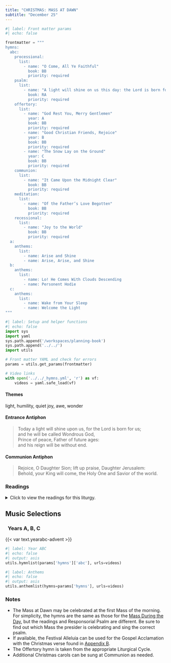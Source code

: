 ```yaml
---
title: "CHRISTMAS: MASS AT DAWN"
subtitle: "December 25"
---
```


```python
#| label: Front matter params
#| echo: false

frontmatter = """
hymns:
  abc:
    processional:
      list:
        - name: "O Come, All Ye Faithful"
          book: BB
          priority: required
    psalm:
      list:
        - name: "A light will shine on us this day: the Lord is born for us."
          book: RA
          priority: required
    offertory:
      list:
        - name: "God Rest You, Merry Gentlemen"
          year: A
          book: BB
          priority: required
        - name: "Good Christian Friends, Rejoice"
          year: B
          book: BB
          priority: required
        - name: "The Snow Lay on the Ground"
          year: C
          book: BB
          priority: required
    communion:
      list:
        - name: "It Came Upon the Midnight Clear"
          book: BB
          priority: required
    meditation:
      list:
        - name: "Of the Father’s Love Begotten"
          book: BB
          priority: required
    recessional:
      list:
        - name: "Joy to the World"
          book: BB
          priority: required
  a:
    anthems:
      list:
        - name: Arise and Shine
        - name: Arise, Arise, and Shine
  b:
    anthems:
      list:
        - name: Lo! He Comes With Clouds Descending
        - name: Personent Hodie
  c:
    anthems:
      list:
        - name: Wake from Your Sleep
        - name: Welcome the Light
"""
```

```python
#| label: Setup and helper functions
#| echo: false
import sys
import yaml
sys.path.append('/workspaces/planning-book')
sys.path.append('../../')
import utils

# Front matter YAML and check for errors
params = utils.get_params(frontmatter)

# Video links
with open('../../_hymns.yml', 'r') as vf:
    videos = yaml.safe_load(vf)
```

:::  {.red}
#### **Themes**
:::

light, humility, quiet joy, awe, wonder

:::  {.red}
#### **Entrance Antiphon**
:::

> Today a light will shine upon us, for the Lord is born for us;  
> and he will be called Wondrous God,  
> Prince of peace, Father of future ages:  
> and his reign will be without end.

:::  {.red}
#### **Communion Antiphon**
:::

> Rejoice, O Daughter Sion; lift up praise, Daughter Jerusalem:  
> Behold, your King will come, the Holy One and Savior of the world.

:::: {.content-visible when-format="html"}
::: {.red}
### Readings
:::

<details>
  <summary>Click to view the readings for this liturgy.</summary>

::: {.titlered}
### &nbsp; Years A, B, C
:::

::: {.red}
#### First Reading [Isaiah 62:11-12]{style="float:right" .small}
:::

See, the LORD proclaims  
&emsp; to the ends of the earth:  
say to daughter Zion,  
&emsp; your savior comes!  
Here is his reward with him,  
&emsp; his recompense before him.  
They shall be called the holy people,  
&emsp; the redeemed of the LORD,  
and you shall be called “Frequented,”  
&emsp; a city that is not forsaken.  

***

::: {.red}
#### Responsorial Psalm [Psalm 97:1, 6, 11-12]{style="float:right" .small}
:::

**[℟.]{.red}** **A light will shine on us this day: the Lord is born for us.**  

The LORD is king; let the earth rejoice;  
&emsp; let the many isles be glad.  
The heavens proclaim his justice,  
   and all peoples see his glory. **[℟.]{.red}**  

Light dawns for the just;  
&emsp; and gladness, for the upright of heart.  
Be glad in the LORD, you just,  
&emsp; and give thanks to his holy name. **[℟.]{.red}**  

***

::: {.red}
#### Second Reading [Titus 3:4-7]{style="float:right" .small}
:::

Beloved:  
When the kindness and generous love  
of God our savior appeared,  

not because of any righteous deeds we had done  
but because of his mercy,  
He saved us through the bath of rebirth  
and renewal by the Holy Spirit,  
whom he richly poured out on us  
through Jesus Christ our savior,  
so that we might be justified by his grace  
and become heirs in hope of eternal life.  

***

::: {.red}
#### Gospel Acclamation [Luke 2:14]{style="float:right" .small}
:::

**[℟.]{.red}** **Alleluia, alleluia.**  
Glory to God in the highest,  
and on earth peace to those  
on whom his favor rests. **[℟.]{.red}**  

***

::: {.red}
#### Gospel [Luke 2:15-20]{style="float:right" .small}
:::

When the angels went away from them to heaven,  
the shepherds said to one another,  
“Let us go, then, to Bethlehem  
to see this thing that has taken place,  
which the Lord has made known to us.”  
So they went in haste and found Mary and Joseph,  
and the infant lying in the manger.  
When they saw this,  
they made known the message  
that had been told them about this child.  
All who heard it were amazed  
by what had been told them by the shepherds.  
And Mary kept all these things,  
reflecting on them in her heart.  
Then the shepherds returned,  
glorifying and praising God  
for all they had heard and seen,  
just as it had been told to them.  

::: {.centered}
{{< var symbols.cross >}} &nbsp; {{< var symbols.cross >}} &nbsp; {{< var symbols.cross >}}
:::

</details>
::::

::: {.red}
## Music Selections
:::

::: {.titlered}
### &nbsp; Years A, B, C
:::
{{< var text.yearabc-advent >}}

```python
#| label: Year ABC
#| echo: false
#| output: asis
utils.hymnlist(params['hymns']['abc'], urls=videos)
```

```python
#| label: Anthems
#| echo: false
#| output: asis
utils.anthemlist(hymns=params['hymns'], urls=videos)
```

::: {.red}
### Notes
:::

* The Mass at Dawn may be celebrated at the first Mass of the morning. For simplicity, the hymns are the same as those for the [Mass During the Day](christmas-day.qmd), but the readings and Responsorial Psalm are diﬀerent. Be sure to find out which Mass the presider is celebrating and sing the correct psalm.
* If available, the Festival Alleluia can be used for the Gospel Acclamation with the Christmas verse found in [Appendix B](../appendices/B-festival-alleluia.qmd).
* The Oﬀertory hymn is taken from the appropriate Liturgical Cycle.
* Additional Christmas carols can be sung at Communion as needed.